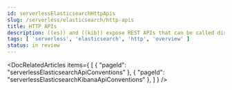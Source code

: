 ```yaml
---
id: serverlessElasticsearchHttpApis
slug: /serverless/elasticsearch/http-apis
title: HTTP APIs
description: ((es)) and ((kib)) expose REST APIs that can be called directly to configure and access ((stack)) features.
tags: [ 'serverless', 'elasticsearch', 'http', 'overview' ]
status: in review
---
```



<DocRelatedArticles
  items={
    [
      {
        "pageId": "serverlessElasticsearchApiConventions"
      },
      {
        "pageId": "serverlessElasticsearchKibanaApiConventions"
      },
    ]
  }
/>